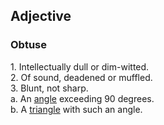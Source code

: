 ==Adjective==
===Obtuse===
1.  Intellectually dull or dim-witted.<br>
2.  Of sound, deadened or muffled.<br>
3.  Blunt, not sharp.<br>
 a.  An [[angle]] exceeding 90 degrees.<br>
 b.  A [[triangle]] with such an angle.